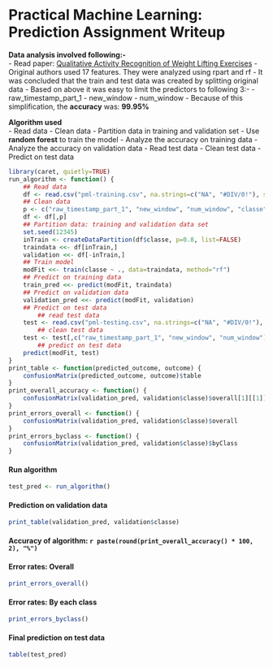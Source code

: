 Practical Machine Learning: Prediction Assignment Writeup
========================================================

**Data analysis involved following:-**  
- Read paper: <a href="http://groupware.les.inf.puc-rio.br/public/papers/2013.Velloso.QAR-WLE.pdf">Qualitative Activity Recognition of Weight Lifting Exercises</a>
- Original authors used 17 features. They were analyzed using rpart and rf
- It was concluded that the train and test data was created by splitting original data
- Based on above it was easy to limit the predictors to following 3:-
    - raw_timestamp_part_1
    - new_window
    - num_window
- Because of this simplification, the **accuracy** was: **99.95%**

**Algorithm used**  
- Read data
- Clean data
- Partition data in training and validation set
- Use **random forest** to train the model
- Analyze the accuracy on training data
- Analyze the accuracy on validation data
- Read test data
- Clean test data
- Predict on test data
```r
library(caret, quietly=TRUE)
run_algorithm <- function() {
    ## Read data
    df <- read.csv("pml-training.csv", na.strings=c("NA", "#DIV/0!"), stringsAsFactors=TRUE)
    ## Clean data
    p <- c("raw_timestamp_part_1", "new_window", "num_window", "classe")
    df <- df[,p]
    ## Partition data: training and validation data set
    set.seed(12345)
    inTrain <- createDataPartition(df$classe, p=0.8, list=FALSE)
    traindata <<- df[inTrain,]
    validation <<- df[-inTrain,]
    ## Train model
    modFit <<- train(classe ~ ., data=traindata, method="rf")
    ## Predict on training data
    train_pred <<- predict(modFit, traindata)
    ## Predict on validation data
    validation_pred <<- predict(modFit, validation)
    ## Predict on test data
        ## read test data
    test <- read.csv("pml-testing.csv", na.strings=c("NA", "#DIV/0!"), stringsAsFactors=TRUE)
        ## clean test data
    test <- test[,c("raw_timestamp_part_1", "new_window", "num_window")]
        ## predict on test data
    predict(modFit, test)
}
print_table <- function(predicted_outcome, outcome) {
    confusionMatrix(predicted_outcome, outcome)$table
}
print_overall_accuracy <- function() {
    confusionMatrix(validation_pred, validation$classe)$overall[1][[1]]
}
print_errors_overall <- function() {
    confusionMatrix(validation_pred, validation$classe)$overall
}
print_errors_byclass <- function() {
    confusionMatrix(validation_pred, validation$classe)$byClass
}
```

<h4>Run algorithm</h4>
```r
test_pred <- run_algorithm()
```

<h4>Prediction on validation data</h4>
```r
print_table(validation_pred, validation$classe)
```

<h4>Accuracy of algorithm: `r paste(round(print_overall_accuracy() * 100, 2), "%")`</h4>

<h4>Error rates: Overall</h4>
```r
print_errors_overall()
```

<h4>Error rates: By each class</h4>
```r
print_errors_byclass()
```

<h4>Final prediction on test data</h4>
```r
table(test_pred)
```
